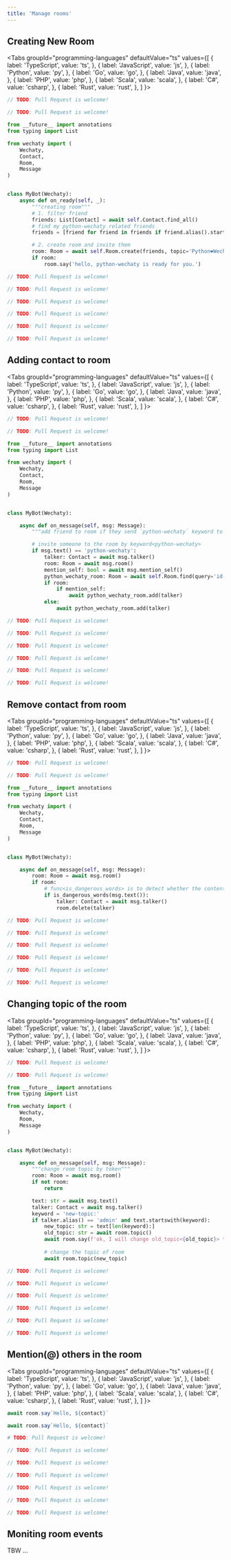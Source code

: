 ```yaml
---
title: 'Manage rooms'
---
```



## Creating New Room

<Tabs
  groupId="programming-languages"
  defaultValue="ts"
  values={[
    { label: 'TypeScript',  value: 'ts', },
    { label: 'JavaScript',  value: 'js', },
    { label: 'Python',      value: 'py', },
    { label: 'Go',          value: 'go', },
    { label: 'Java',        value: 'java', },
    { label: 'PHP',         value: 'php', },
    { label: 'Scala',       value: 'scala', },
    { label: 'C#',          value: 'csharp', },
    { label: 'Rust',        value: 'rust', },
  ]
}>

<TabItem value="ts">

```ts
// TODO: Pull Request is welcome!
```

</TabItem>
<TabItem value="js">

```js
// TODO: Pull Request is welcome!
```

</TabItem>
<TabItem value="py">

```py
from __future__ import annotations
from typing import List

from wechaty import (
    Wechaty,
    Contact,
    Room,
    Message
)


class MyBot(Wechaty):
    async def on_ready(self, _):
        """creating room"""
        # 1. filter friend
        friends: List[Contact] = await self.Contact.find_all()
        # find my python-wechaty related friends
        friends = [friend for friend in friends if friend.alias().startswith('python-wechaty')]

        # 2. create room and invite them
        room: Room = await self.Room.create(friends, topic='Python❤Wechaty')
        if room:
            room.say('hello, python-wechaty is ready for you.')
```

</TabItem>
<TabItem value="go">

```go
// TODO: Pull Request is welcome!
```

</TabItem>
<TabItem value="java">

```java
// TODO: Pull Request is welcome!
```

</TabItem>
<TabItem value="php">

```php
// TODO: Pull Request is welcome!
```

</TabItem>
<TabItem value="scala">

```scala
// TODO: Pull Request is welcome!
```

</TabItem>
<TabItem value="csharp">

```csharp
// TODO: Pull Request is welcome!
```

</TabItem>
<TabItem value="rust">

```rust
// TODO: Pull Request is welcome!
```

</TabItem>
</Tabs>

## Adding contact to room

<Tabs
  groupId="programming-languages"
  defaultValue="ts"
  values={[
    { label: 'TypeScript',  value: 'ts', },
    { label: 'JavaScript',  value: 'js', },
    { label: 'Python',      value: 'py', },
    { label: 'Go',          value: 'go', },
    { label: 'Java',        value: 'java', },
    { label: 'PHP',         value: 'php', },
    { label: 'Scala',       value: 'scala', },
    { label: 'C#',          value: 'csharp', },
    { label: 'Rust',        value: 'rust', },
  ]
}>

<TabItem value="ts">

```ts
// TODO: Pull Request is welcome!
```

</TabItem>
<TabItem value="js">

```js
// TODO: Pull Request is welcome!
```

</TabItem>
<TabItem value="py">

```py
from __future__ import annotations
from typing import List

from wechaty import (
    Wechaty,
    Contact,
    Room,
    Message
)


class MyBot(Wechaty):

    async def on_message(self, msg: Message):
        """add friend to room if they send `python-wechaty` keyword to be"""

        # invite someone to the room by keyword<python-wechaty>
        if msg.text() == 'python-wechaty':
            talker: Contact = await msg.talker()
            room: Room = await msg.room()
            mention_self: bool = await msg.mention_self()
            python_wechaty_room: Room = await self.Room.find(query='id-of-your-room')
            if room:
                if mention_self:
                    await python_wechaty_room.add(talker)
            else:
                await python_wechaty_room.add(talker)
```

</TabItem>
<TabItem value="go">

```go
// TODO: Pull Request is welcome!
```

</TabItem>
<TabItem value="java">

```java
// TODO: Pull Request is welcome!
```

</TabItem>
<TabItem value="php">

```php
// TODO: Pull Request is welcome!
```

</TabItem>
<TabItem value="scala">

```scala
// TODO: Pull Request is welcome!
```

</TabItem>
<TabItem value="csharp">

```csharp
// TODO: Pull Request is welcome!
```

</TabItem>
<TabItem value="rust">

```rust
// TODO: Pull Request is welcome!
```

</TabItem>
</Tabs>

## Remove contact from room

<Tabs
  groupId="programming-languages"
  defaultValue="ts"
  values={[
    { label: 'TypeScript',  value: 'ts', },
    { label: 'JavaScript',  value: 'js', },
    { label: 'Python',      value: 'py', },
    { label: 'Go',          value: 'go', },
    { label: 'Java',        value: 'java', },
    { label: 'PHP',         value: 'php', },
    { label: 'Scala',       value: 'scala', },
    { label: 'C#',          value: 'csharp', },
    { label: 'Rust',        value: 'rust', },
  ]
}>

<TabItem value="ts">

```ts
// TODO: Pull Request is welcome!
```

</TabItem>
<TabItem value="js">

```js
// TODO: Pull Request is welcome!
```

</TabItem>
<TabItem value="py">

```py
from __future__ import annotations
from typing import List

from wechaty import (
    Wechaty,
    Contact,
    Room,
    Message
)


class MyBot(Wechaty):

    async def on_message(self, msg: Message):
        room: Room = await msg.room()
        if room:
            # func<is_dangerous_words> is to detect whether the content is dangerous
            if is_dangerous_words(msg.text()):
                talker: Contact = await msg.talker()
                room.delete(talker)
```

</TabItem>
<TabItem value="go">

```go
// TODO: Pull Request is welcome!
```

</TabItem>
<TabItem value="java">

```java
// TODO: Pull Request is welcome!
```

</TabItem>
<TabItem value="php">

```php
// TODO: Pull Request is welcome!
```

</TabItem>
<TabItem value="scala">

```scala
// TODO: Pull Request is welcome!
```

</TabItem>
<TabItem value="csharp">

```csharp
// TODO: Pull Request is welcome!
```

</TabItem>
<TabItem value="rust">

```rust
// TODO: Pull Request is welcome!
```

</TabItem>
</Tabs>

## Changing topic of the room

<Tabs
  groupId="programming-languages"
  defaultValue="ts"
  values={[
    { label: 'TypeScript',  value: 'ts', },
    { label: 'JavaScript',  value: 'js', },
    { label: 'Python',      value: 'py', },
    { label: 'Go',          value: 'go', },
    { label: 'Java',        value: 'java', },
    { label: 'PHP',         value: 'php', },
    { label: 'Scala',       value: 'scala', },
    { label: 'C#',          value: 'csharp', },
    { label: 'Rust',        value: 'rust', },
  ]
}>

<TabItem value="ts">

```ts
// TODO: Pull Request is welcome!
```

</TabItem>
<TabItem value="js">

```js
// TODO: Pull Request is welcome!
```

</TabItem>
<TabItem value="py">

```py
from __future__ import annotations
from typing import List

from wechaty import (
    Wechaty,
    Room,
    Message
)


class MyBot(Wechaty):

    async def on_message(self, msg: Message):
        """change room topic by token"""
        room: Room = await msg.room()
        if not room:
            return

        text: str = await msg.text()
        talker: Contact = await msg.talker()
        keyword = 'new-topic:'
        if talker.alias() == 'admin' and text.startswith(keyword):
            new_topic: str = text[len(keyword):]
            old_topic: str = await room.topic()
            await room.say(f'ok, I will change old_topic<{old_topic}> to new_topic<{new_topic}>')
            
            # change the topic of room
            await room.topic(new_topic)
```

</TabItem>
<TabItem value="go">

```go
// TODO: Pull Request is welcome!
```

</TabItem>
<TabItem value="java">

```java
// TODO: Pull Request is welcome!
```

</TabItem>
<TabItem value="php">

```php
// TODO: Pull Request is welcome!
```

</TabItem>
<TabItem value="scala">

```scala
// TODO: Pull Request is welcome!
```

</TabItem>
<TabItem value="csharp">

```csharp
// TODO: Pull Request is welcome!
```

</TabItem>
<TabItem value="rust">

```rust
// TODO: Pull Request is welcome!
```

</TabItem>
</Tabs>

## Mention(@) others in the room

<Tabs
  groupId="programming-languages"
  defaultValue="ts"
  values={[
    { label: 'TypeScript',  value: 'ts', },
    { label: 'JavaScript',  value: 'js', },
    { label: 'Python',      value: 'py', },
    { label: 'Go',          value: 'go', },
    { label: 'Java',        value: 'java', },
    { label: 'PHP',         value: 'php', },
    { label: 'Scala',       value: 'scala', },
    { label: 'C#',          value: 'csharp', },
    { label: 'Rust',        value: 'rust', },
  ]
}>

<TabItem value="ts">

```ts
await room.say`Hello, ${contact}`
```

</TabItem>
<TabItem value="js">

```js
await room.say`Hello, ${contact}`
```

</TabItem>
<TabItem value="py">

```py
# TODO: Pull Request is welcome!
```

</TabItem>
<TabItem value="go">

```go
// TODO: Pull Request is welcome!
```

</TabItem>
<TabItem value="java">

```java
// TODO: Pull Request is welcome!
```

</TabItem>
<TabItem value="php">

```php
// TODO: Pull Request is welcome!
```

</TabItem>
<TabItem value="scala">

```scala
// TODO: Pull Request is welcome!
```

</TabItem>
<TabItem value="csharp">

```csharp
// TODO: Pull Request is welcome!
```

</TabItem>
<TabItem value="rust">

```rust
// TODO: Pull Request is welcome!
```

</TabItem>
</Tabs>

## Moniting room events

TBW ...
